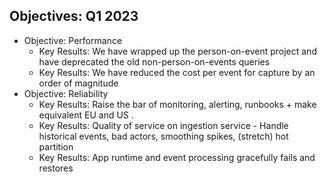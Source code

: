 ## Objectives: Q1 2023

- Objective: Performance
    - Key Results: We have wrapped up the person-on-event project and have deprecated the old non-person-on-events queries
    - Key Results: We have reduced the cost per event for capture by an order of magnitude
- Objective: Reliability
    - Key Results: Raise the bar of monitoring, alerting, runbooks + make equivalent EU and US .
    - Key Results: Quality of service on ingestion service - Handle historical events, bad actors, smoothing spikes, (stretch) hot partition
    - Key Results: App runtime and event processing gracefully fails and restores
